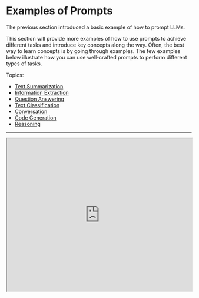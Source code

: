# Examples of Prompts


The previous section introduced a basic example of how to prompt LLMs. 

This section will provide more examples of how to use prompts to achieve different tasks and introduce key concepts along the way. Often, the best way to learn concepts is by going through examples. The few examples below illustrate how you can use well-crafted prompts to perform different types of tasks.

Topics:
- [Text Summarization](#text-summarization)
- [Information Extraction](#information-extraction)
- [Question Answering](#question-answering)
- [Text Classification](#text-classification)
- [Conversation](#conversation)
- [Code Generation](#code-generation)
- [Reasoning](#reasoning)

---

<iframe width="100%"
  height="415px"
  src="https://www.youtube.com/embed/TBhRC4Dath4?si=6nwh0GuYAOv1H6yT" allow="accelerometer; autoplay; clipboard-write; encrypted-media; gyroscope; picture-in-picture"
  allowFullScreen
  />

## Text Summarization
One of the standard tasks in natural language generation is text summarization. Text summarization can include many different flavors and domains. In fact, one of the most promising applications of language models is the ability to summarize articles and concepts into quick and easy-to-read summaries. Let's try a basic summarization task using prompts.

Let's say you are interested to learn about antibiotics, you could try a prompt like this:

*Prompt:*
```
Explain antibiotics

A:
```

*Output:*
```
Antibiotics are a type of medication used to treat bacterial infections. They work by either killing the bacteria or preventing them from reproducing, allowing the body’s immune system to fight off the infection. Antibiotics are usually taken orally in the form of pills, capsules, or liquid solutions, or sometimes administered intravenously. They are not effective against viral infections, and using them inappropriately can lead to antibiotic resistance.
```

The "A:" is an explicit prompt format that you use in question answering. You used it here to tell the model that there is an answer expected further. In this example, it's not clear how this is useful vs not using it but we will leave it that for later examples. Let's just assume that this is too much information and you want to summarize it further. In fact, you can instruct the model to summarize into one sentence like so:

*Prompt:*
```
Antibiotics are a type of medication used to treat bacterial infections. They work by either killing the bacteria or preventing them from reproducing, allowing the body’s immune system to fight off the infection. Antibiotics are usually taken orally in the form of pills, capsules, or liquid solutions, or sometimes administered intravenously. They are not effective against viral infections, and using them inappropriately can lead to antibiotic resistance.

Explain the above in one sentence:
```

*Output:*
```
Antibiotics are medications used to treat bacterial infections by either killing the bacteria or stopping them from reproducing, but they are not effective against viruses and overuse can lead to antibiotic resistance.
```

Without paying too much attention to the accuracy of the output above, which is something we will touch on in a later guide, the model tried to summarize the paragraph in one sentence. You can get clever with the instructions but we will leave that for a later chapter. Feel free to pause here and experiment to see if you get better results.

---
## Information Extraction
While language models are trained to perform natural language generation and related tasks, it's also very capable of performing classification and a range of other natural language processing (NLP) tasks. 

Here is an example of a prompt that extracts information from a given paragraph.

*Prompt:*
```
Author-contribution statements and acknowledgements in research papers should state clearly and specifically whether, and to what extent, the authors used AI technologies such as ChatGPT in the preparation of their manuscript and analysis. They should also indicate which LLMs were used. This will alert editors and reviewers to scrutinize manuscripts more carefully for potential biases, inaccuracies and improper source crediting. Likewise, scientific journals should be transparent about their use of LLMs, for example when selecting submitted manuscripts.

Mention the large language model based product mentioned in the paragraph above:
```

*Output:*
```
The large language model based product mentioned in the paragraph above is ChatGPT.
```

There are many ways you can improve the results above, but this is already very useful.

By now it should be obvious that you can ask the model to perform different tasks by simply instructing it what to do. That's a powerful capability that AI product developers are already using to build powerful products and experiences.


Paragraph source: [ChatGPT: five priorities for research](https://www.nature.com/articles/d41586-023-00288-7) 

---
## Question Answering

One of the best ways to get the model to respond with specific answers is to improve the format of the prompt. As covered before, a prompt could combine instructions, context, input, and output indicators to get improved results. While these components are not required, it becomes a good practice as the more specific you are with instruction, the better results you will get. Below is an example of how this would look following a more structured prompt.

*Prompt:*
```
Answer the question based on the context below. Keep the answer short and concise. Respond "Unsure about answer" if not sure about the answer.

Context: Teplizumab traces its roots to a New Jersey drug company called Ortho Pharmaceutical. There, scientists generated an early version of the antibody, dubbed OKT3. Originally sourced from mice, the molecule was able to bind to the surface of T cells and limit their cell-killing potential. In 1986, it was approved to help prevent organ rejection after kidney transplants, making it the first therapeutic antibody allowed for human use.

Question: What was OKT3 originally sourced from?

Answer:
```

*Output:*
```
Mice.
```

Context obtained from [Nature](https://www.nature.com/articles/d41586-023-00400-x).

---

## Text Classification
So far, you have used simple instructions to perform a task. As a prompt engineer, you need to get better at providing better instructions. But that's not all! You will also find that for harder use cases, just providing instructions won't be enough. This is where you need to think more about the context and the different elements you can use in a prompt. Other elements you can provide are `input data` or `examples`. 

Let's try to demonstrate this by providing an example of text classification.

*Prompt:*
```
Classify the text into neutral, negative or positive. 

Text: I think the food was okay. 
Sentiment:
```

*Output:*
```
Neutral
```

You gave the instruction to classify the text and the model responded with `'Neutral'`, which is correct. Nothing is wrong with this but let's say that what you really need is for the model to give the label in the exact format you want. So instead of `Neutral`, you want it to return `neutral`. How do you achieve this? There are different ways to do this. You care about specificity here, so the more information you can provide the prompt, the better results. You can try providing examples to specify the correct behavior. Let's try again:

*Prompt:*
```
Classify the text into neutral, negative or positive. 

Text: I think the vacation is okay.
Sentiment: neutral 

Text: I think the food was okay. 
Sentiment:
```

*Output:*
```
neutral
```

Perfect! This time the model returned `neutral` which is the specific label you were looking for. It seems that the example provided in the prompt helped the model to be specific in its output. 

To highlight why sometimes being specific is important, check out the example below and spot the problem:

*Prompt:*
```
Classify the text into nutral, negative or positive. 

Text: I think the vacation is okay.
Sentiment:
```

*Output:*
```
Neutral
```

What is the problem here? As a hint, the made-up `nutral` label is completely ignored by the model. Instead, the model outputs `Neutral` as it has some bias towards that label. But let's assume that what you really want is `nutral`. How would you fix this? Maybe you can try adding descriptions to the labels or add more examples to the prompt? If you are not sure, we will discuss a few ideas in the upcoming sections.

---

## Conversation
Perhaps one of the more interesting things you can achieve with prompt engineering is instructing the LLM system on how to behave, its intent, and its identity. This is particularly useful when you are building conversational systems like customer service chatbots.

For instance, let's create a conversational system that's able to generate more technical and scientific responses to questions. Note how you are explicitly telling it how to behave through the instruction. This is sometimes referred to as *role prompting*.

*Prompt:*
```
The following is a conversation with an AI research assistant. The assistant tone is technical and scientific.

Human: Hello, who are you?
AI: Greeting! I am an AI research assistant. How can I help you today?
Human: Can you tell me about the creation of blackholes?
AI:
```

*Output:*
```
Sure! Black holes are regions of spacetime where the gravitational force is so strong that nothing, not even light, can escape from it. They are created when a very massive star dies and its core collapses in on itself, forming a singularity of infinite density. The intense gravity of the singularity pulls in all the matter and radiation around it, creating the black hole.
```

Our AI research assistant sounds a bit too technical, right? Okay, let's change this behavior and instruct the system to give more accessible answers. 

*Prompt:*
```
The following is a conversation with an AI research assistant. The assistant answers should be easy to understand even by primary school students.

Human: Hello, who are you?
AI: Greeting! I am an AI research assistant. How can I help you today?
Human: Can you tell me about the creation of black holes?
AI: 
```

*Output:*
```
Sure! Black holes are created when a very massive star runs out of fuel and collapses in on itself. The gravity of the star is so strong that nothing, not even light, can escape its pull. This creates a point in space-time with an intense gravitational force called a black hole.
```

You made some progress. You can continue improving it. If you add more examples, you might get even better results. 

---

## Code Generation
One application where LLMs are quite effective is code generation. Copilot is a great example of this. There are a vast number of code-generation tasks you can perform with clever prompts. Let's look at a few examples below.

First, let's try a simple program that greets the user.

*Prompt:*
```
/*
Ask the user for their name and say "Hello"
*/
```

*Output:*
```
let name = prompt("What is your name?");
console.log(`Hello, ${name}!`);
```

Notice that you didn't even need to specify the language to use.

Let's switch levels a bit. The example below shows how powerful LLMs can be with a little more effort in designing the prompts.

*Prompt:*
```
"""
Table departments, columns = [DepartmentId, DepartmentName]
Table students, columns = [DepartmentId, StudentId, StudentName]
Create a MySQL query for all students in the Computer Science Department
"""
```

*Output:*
```
SELECT StudentId, StudentName 
FROM students 
WHERE DepartmentId IN (SELECT DepartmentId FROM departments WHERE DepartmentName = 'Computer Science');
```

This is very impressive. In this case, you provided data about the database schema and asked it to generate a valid MySQL query. 

---

## Reasoning
Perhaps one of the most difficult tasks for an LLM today is one that requires some form of reasoning. Reasoning is one of most interesting areas due to the types of complex applications that can emerge from LLMs.

There have been some improvements in tasks involving mathematical capabilities. That said, it's important to note that current LLMs struggle to perform reasoning tasks so this requires even more advanced prompt engineering techniques. We will cover these advanced techniques in the next guide. For now, we will cover a few basic examples to show arithmetic capabilities.

*Prompt:*
```
What is 9,000 * 9,000?
```

*Output:*
```
81,000,000
```

Let's try something more difficult. 

*Prompt:*
```
The odd numbers in this group add up to an even number: 15, 32, 5, 13, 82, 7, 1. 

A: 
```

*Output*
```
No, the odd numbers in this group add up to an odd number: 119.
```

That's incorrect! Let's try to improve this by improving the prompt.

*Prompt:*
```
The odd numbers in this group add up to an even number: 15, 32, 5, 13, 82, 7, 1. 

Solve by breaking the problem into steps. First, identify the odd numbers, add them, and indicate whether the result is odd or even. 
```

*Output:*
```
Odd numbers: 15, 5, 13, 7, 1
Sum: 41 
41 is an odd number.
```

Much better, right? By the way, we tried this task a couple of times and the model sometimes fails. If you provide better instructions combined with examples, it might help get more accurate results.

In the upcoming section, we will cover even more advanced prompt engineering concepts and techniques for improving performance on all these and more difficult tasks.

## Notebook

If you want to practice with the prompts above using Python, we have prepared a notebook to test some of the prompts using the OpenAI models. 

<Cards>
    <Card
    icon={<CodeIcon />}
    title="Getting Started with Prompt Engineering"
    href="https://github.com/dair-ai/Prompt-Engineering-Guide/blob/main/notebooks/pe-lecture.ipynb"
    />
</Cards>

